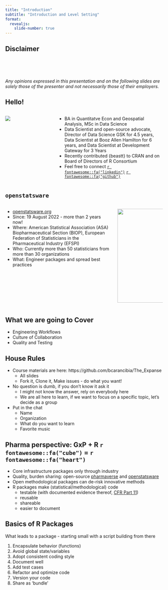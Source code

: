 ```yaml
---
title: "Introduction"
subtitle: "Introduction and Level Setting"
format:
  revealjs: 
    slide-number: true
---
```


## Disclaimer

</br></br></br>

*Any opinions expressed in this presentation and on the following slides are solely those of the presenter and not necessarily those of their employers.*

## Hello! {.smaller}

::: columns
::: {.column width="30%"}
![](images/ben.jpg)
:::

::: {.column width="70%"}
-   BA in Quantitatve Econ and Geospatial Analysis, MSc in Data Science
-   Data Scientist and open-source advocate, Director of Data Science GSK for 4.5 years, Data Scientist at Booz Allen Hamilton for 6 years, and Data Scientist at Development Gateway for 3 Years
-   Recently contributed {beastt} to CRAN and on Board of Directors of R Consortium
-   Feel free to connect 
    [`r fontawesome::fa("linkedin")`](https://www.linkedin.com/in/bcarancibia/) 
    [`r fontawesome::fa("github")`](https://github.com/bcarancibia)
:::
:::

## `openstatsware` {.smaller}

::: columns
::: {.column width="70%"}
- [openstatsware.org](https://openstatsware.org)
- Since: 19 August 2022 - more than 2 years now!
- Where: American Statistical Association (ASA) Biopharmaceutical Section (BIOP), European Federation of Statisticians in the Pharmaceutical Industry (EFSPI)
- Who: Currently more than 50 statisticians from more than 30 organizations
- What: Engineer packages and spread best practices
:::

::: {.column width="30%"}
![](https://raw.githubusercontent.com/RConsortium/asa-biop-swe-wg/main/sticker/openstatsware-hex.svg){height="300"}
:::
:::

## What we are going to Cover

-   Engineering Workflows
-   Culture of Collaboration
-   Quality and Testing

## House Rules {.smaller}

- Course materials are here: https://github.com/bcarancibia/The_Expanse
  - All slides
  - Fork it, Clone it, Make issues - do what you want!
- No question is dumb, if you don't know it ask it
  - I might not know the answer, rely on everybody here
  - We are all here to learn, if we want to focus on a specific topic, let's decide as a group
- Put in the chat
  - Name
  - Organization
  - What do you want to learn
  - Favorite music

##  {background-iframe="https://pharmaverse.org/" background-interactive="true"}

## Pharma perspective: GxP + R `r fontawesome::fa("cube")` = `r fontawesome::fa("heart")` {.smaller}

-   Core infrastructure packages only through industry
-   Quality, burden sharing: open-source [pharmaverse](https://pharmaverse.org/) and [openstatsware](https://openstatsware.org)
-   Open methodological packages can de-risk innovative methods
-   R packages make (statistical/methodological) code
    -   testable (with documented evidence thereof, [CFR Part 11](https://en.wikipedia.org/wiki/Title_21_CFR_Part_11))
    -   reusable
    -   shareable
    -   easier to document

## Basics of R Packages{.smaller}

What leads to a package - starting small with a script building from there

1.  Encapsulate behavior (functions)
2.  Avoid global state/variables
3.  Adopt consistent coding style
4.  Document well
5.  Add test cases
6.  Refactor and optimize code
7.  Version your code
8.  Share as 'bundle'










